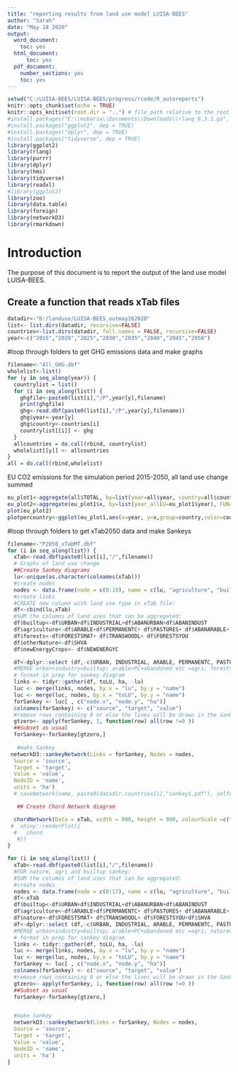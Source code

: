 ```yaml
---
title: "reporting results from land use model LUISA-BEES"
author: "Sarah"
date: "May 18 2020"
output:
  word_document: 
    toc: yes
  html_document: 
      toc: yes
  pdf_document: 
    number_sections: yes
    toc: yes
---
```


```r
setwd("C:/LUISA-BEES/LUISA-BEES/progress/rcode/R_autoreports")
knitr::opts_chunk$set(echo = TRUE)
knitr::opts_knit$set(root.dir = "..") # file path relative to the root of the project directory
#install.packages("E:\\mubarsa\\Documents\\Downloads\\rlang_0.3.1.gz", repos = NULL, type = "source")
#install.packages("ggplot2", dep = TRUE)
#install.packages("dplyr", dep = TRUE)
#install.packages("tidyverse", dep = TRUE)
library(ggplot2)
library(rlang)
library(purrr)
library(dplyr)
library(hms)
library(tidyverse)
library(readxl)
#library(ggplot2)
library(zoo)
library(data.table)
library(foreign)
library(networkD3)
library(rmarkdown)
```
# Introduction


The purpose of this document is to report the output of the land use model LUISA-BEES. 


## Create a function that reads xTab files
```r
datadir<-"D:/landuse/LUISA-BEES_outmay162020"
list<- list.dirs(datadir, recursive=FALSE)
countries<-list.dirs(datadir, full.names = FALSE, recursive=FALSE)
year<-c("2015","2020","2025","2030","2035","2040","2045","2050")
```
#loop through folders to get GHG emissions data and make graphs
```r
filename<-"All_GHG.dbf"
wholelist<-list()
for (y in seq_along(year)) {
  countrylist = list()
  for (i in seq_along(list)) {
    ghgfile<-paste0(list[i],"/P",year[y],filename)
    print(ghgfile)
    ghg<-read.dbf(paste0(list[i],"/P",year[y],filename))
    ghg$year<-year[y]
    ghg$country<-countries[i]
    countrylist[[i]] <- ghg
  }
  allcountries = do.call(rbind, countrylist)
  wholelist[[y]] <- allcountries
}
all = do.call(rbind,wholelist)
```
EU CO2 emissions for the simulation period 2015-2050, all land use change summed

```r
eu_plot1<-aggregate(all$TOTAL, by=list(year=all$year, country=all$country), FUN=sum)
eu_plot2<-aggregate(eu_plot1$x, by=list(year_allEU=eu_plot1$year), FUN=sum)
plot(eu_plot2)
plotpercountry<-ggplot(eu_plot1,aes(x=year, y=x,group=country,color=country)) + geom_point() +labs (title = "CO2 emissions 2015-2050",y="tCO2", x="year")

```

#loop through folders to get xTab2050 data and make Sankeys
```r
filename<-"P2050_xTabMT.dbf"
for (i in seq_along(list)) {
  xTab<-read.dbf(paste0(list[i],"/",filename))
  # Graphs of land use change
  ##Create Sankey diagrams
  lu<-unique(as.character(colnames(xTab)))
  #create nodes
  nodes <- data.frame(node = c(0:19), name = c(lu, "agriculture", "builtup", "forests",  "otherNature","newEnergyCrops")) 
  #create links
  #CREATE new column with land use type in xTab file:
  df<-cbind(lu,xTab)
  #SUM the columns of land uses that can be aggregated:
  df$builtup<-df$URBAN+df$INDUSTRIAL+df$ABANURBAN+df$ABANINDUST 
  df$agriculture<-df$ARABLE+df$PERMANENTC+ df$PASTURES+ df$ABANARABLE+ df$ABANPERMAN+ df$ABANPASTUR
  df$forests<-df$FORESTSMAT+ df$TRANSWOODL+ df$FORESTSYOU
  df$otherNature<-df$SHVA
  df$newEnergyCrops<- df$NEWENERGYC

  df<-dplyr::select (df,-c(URBAN, INDUSTRIAL, ARABLE, PERMANENTC, PASTURES, FORESTSMAT, TRANSWOODL, ABANARABLE, ABANPERMAN, ABANPASTUR, ABANURBAN, ABANINDUST, FORESTSYOU,NEWENERGYC, SHVA))
  #MERGE urban+industry=builtup; arable+PC+abandoned etc =agri; forests Y+M+Woodland summed
  # format in prep for sankey diagram
  links <- tidyr::gather(df, toLU, ha, -lu)
  luc <- merge(links, nodes, by.x = "lu", by.y = "name") 
  luc <- merge(luc, nodes, by.x = "toLU", by.y = "name")
  forSankey <- luc[ , c("node.x", "node.y", "ha")]
  colnames(forSankey) <- c("source", "target", "value")
  #remove rows containing 0 or else the lines will be drawn in the Sankey:
  gtzero<- apply(forSankey, 1, function(row) all(row !=0 ))
  ##Subset as usual
  forSankey<-forSankey[gtzero,]
 
   #make Sankey
 networkD3::sankeyNetwork(Links = forSankey, Nodes = nodes, 
  Source = 'source', 
  Target = 'target', 
  Value = 'value', 
  NodeID = 'name',
  units = 'ha')
  # saveNetwork(name, paste0(datadir,countries[i],"sankey1.pdf"), selfcontained = TRUE)

   ## Create Chord Network diagram

  chordNetwork(Data = xTab, width = 900, height = 900, colourScale =c("#FF0000", "#FF00FF", "#FFDD89", "#FF1212", "#00FF89", "#00FF00","#00FF99", "#FFDD89", "#00FF00", "#FF0000", "#FF0000", "#FF00FF","#FFDD89", "#00FF00","#00FF00"), labels = c("urban", "industry", "arable", "permCrops", "pastures", "forestMature", "woodland","abanArab", "abanPC", "abanPast", "abanUrban", "abanIndustry", "necr", "shva", "forestYoung"))
 #  shiny::renderPlot({
  #   chord
   #})
}
```


```r
for (i in seq_along(list)) {
  xTab<-read.dbf(paste0(list[i],"/",filename))
  #FOR nature, agri and builtup sankey:
  #SUM the columns of land uses that can be aggregated:
  #create nodes
  nodes <- data.frame(node = c(0:17), name = c(lu, "agriculture", "builtup", "nature")) 
  df<-xTab
  df$builtup<-df$URBAN+df$INDUSTRIAL+df$ABANURBAN+df$ABANINDUST 
  df$agriculture<-df$ARABLE+df$PERMANENTC+ df$PASTURES+ df$ABANARABLE+ df$ABANPERMAN+ df$ABANPASTUR+df$NEWENERGYC
  df$nature<-df$FORESTSMAT+ df$TRANSWOODL+ df$FORESTSYOU+df$SHVA
  df<-dplyr::select (df,-c(URBAN, INDUSTRIAL, ARABLE, PERMANENTC, PASTURES, FORESTSMAT, TRANSWOODL, ABANARABLE, ABANPERMAN, ABANPASTUR, ABANURBAN, ABANINDUST, FORESTSYOU,NEWENERGYC, SHVA))
  #MERGE urban+industry=builtup; arable+PC+abandoned etc =agri; nature= Y+M+Woodland summed
  # format in prep for sankey diagram
  links <- tidyr::gather(df, toLU, ha, -lu)
  luc <- merge(links, nodes, by.x = "lu", by.y = "name") 
  luc <- merge(luc, nodes, by.x = "toLU", by.y = "name")
  forSankey <- luc[ , c("node.x", "node.y", "ha")]
  colnames(forSankey) <- c("source", "target", "value")
  #remove rows containing 0 or else the lines will be drawn in the Sankey:
  gtzero<- apply(forSankey, 1, function(row) all(row !=0 ))
  ##Subset as usual
  forSankey<-forSankey[gtzero,]


  #make Sankey
  networkD3::sankeyNetwork(Links = forSankey, Nodes = nodes, 
  Source = 'source', 
  Target = 'target', 
  Value = 'value', 
  NodeID = 'name',
  units = 'ha')
}
```

